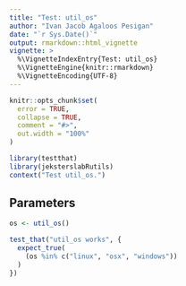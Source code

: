 ```yaml
---
title: "Test: util_os"
author: "Ivan Jacob Agaloos Pesigan"
date: "`r Sys.Date()`"
output: rmarkdown::html_vignette
vignette: >
  %\VignetteIndexEntry{Test: util_os}
  %\VignetteEngine{knitr::rmarkdown}
  %\VignetteEncoding{UTF-8}
---
```



```r
knitr::opts_chunk$set(
  error = TRUE,
  collapse = TRUE,
  comment = "#>",
  out.width = "100%"
)
```



```r
library(testthat)
library(jeksterslabRutils)
context("Test util_os.")
```


## Parameters


```r
os <- util_os()
```



```r
test_that("util_os works", {
  expect_true(
    (os %in% c("linux", "osx", "windows"))
  )
})
```

